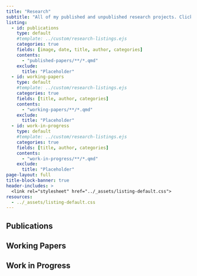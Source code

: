 ```yaml
---
title: "Research"
subtitle: "All of my published and unpublished research projects. Click on each project to learn more."
listing:
  - id: publications
    type: default
    #template: ../custom/research-listings.ejs
    categories: true
    fields: [image, date, title, author, categories]
    contents:
      - "published-papers/**/*.qmd"
    exclude:
      title: "Placeholder"
  - id: working-papers
    type: default
    #template: ../custom/research-listings.ejs
    categories: true
    fields: [title, author, categories]
    contents:
      - "working-papers/**/*.qmd"
    exclude:
      title: "Placeholder"
  - id: work-in-progress
    type: default
    #template: ../custom/research-listings.ejs
    categories: true
    fields: [title, author, categories]
    contents:
      - "work-in-progress/**/*.qmd"
    exclude:
      title: "Placeholder"
page-layout: full
title-block-banner: true
header-includes: >
  <link rel="stylesheet" href="../_assets/listing-default.css">
resources:
  - ../_assets/listing-default.css
---
```


## Publications

:::{#published-papers}
:::

## Working Papers

:::{#working-papers}
:::

## Work in Progress

:::{#work-in-progress}
:::

